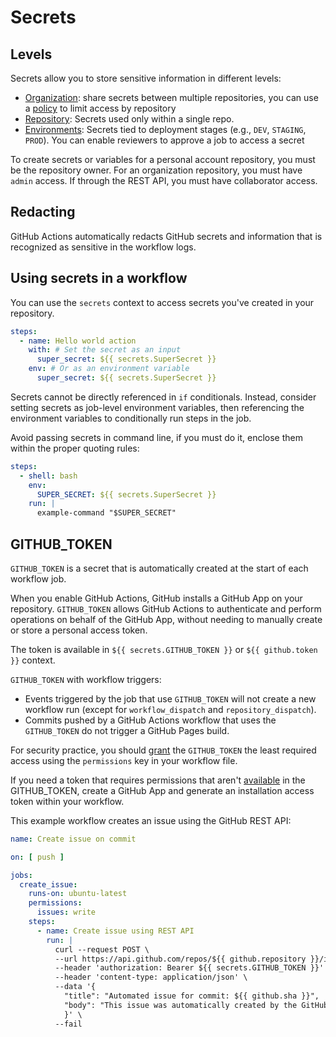 # Secrets

## Levels

Secrets allow you to store sensitive information in different levels:
- [Organization](https://docs.github.com/en/actions/how-tos/write-workflows/choose-what-workflows-do/use-secrets#creating-secrets-for-an-organization): share secrets between multiple repositories, you can use a [policy](https://docs.github.com/en/actions/how-tos/write-workflows/choose-what-workflows-do/use-secrets#reviewing-access-to-organization-level-secrets) to limit access by repository
- [Repository](https://docs.github.com/en/actions/how-tos/write-workflows/choose-what-workflows-do/use-secrets#creating-secrets-for-a-repository): Secrets used only within a single repo. 
- [Environments](https://docs.github.com/en/actions/how-tos/write-workflows/choose-what-workflows-do/use-secrets#creating-secrets-for-an-environment): Secrets tied to deployment stages (e.g., `DEV`, `STAGING`, `PROD`). You can enable reviewers to approve a job to access a secret

To create secrets or variables for a personal account repository, you must be the repository owner. For an organization repository, you must have `admin` access. If through the REST API, you must have collaborator access.


## Redacting

GitHub Actions automatically redacts GitHub secrets and information that is recognized as sensitive in the workflow logs.


## Using secrets in a workflow

You can use the `secrets` context to access secrets you've created in your repository.

```yml
steps:
  - name: Hello world action
    with: # Set the secret as an input
      super_secret: ${{ secrets.SuperSecret }}
    env: # Or as an environment variable
      super_secret: ${{ secrets.SuperSecret }}
```

Secrets cannot be directly referenced in `if` conditionals. Instead, consider setting secrets as job-level environment variables, then referencing the environment variables to conditionally run steps in the job. 

Avoid passing secrets in command line, if you must do it, enclose them within the proper quoting rules:

```yml
steps:
  - shell: bash
    env:
      SUPER_SECRET: ${{ secrets.SuperSecret }}
    run: |
      example-command "$SUPER_SECRET"
```


## GITHUB_TOKEN

`GITHUB_TOKEN` is a secret that is automatically created at the start of each workflow job.

When you enable GitHub Actions, GitHub installs a GitHub App on your repository. `GITHUB_TOKEN` allows GitHub Actions to authenticate and perform operations on behalf of the GitHub App, without needing to manually create or store a personal access token.

The token is available in `${{ secrets.GITHUB_TOKEN }}` or `${{ github.token }}` context.

`GITHUB_TOKEN` with workflow triggers:
- Events triggered by the job that use `GITHUB_TOKEN` will not create a new workflow run (except for `workflow_dispatch` and `repository_dispatch`).
- Commits pushed by a GitHub Actions workflow that uses the `GITHUB_TOKEN` do not trigger a GitHub Pages build.

For security practice, you should [grant](https://docs.github.com/en/actions/tutorials/authenticate-with-github_token#modifying-the-permissions-for-the-github_token) the `GITHUB_TOKEN` the least required access using the `permissions` key in your workflow file.

If you need a token that requires permissions that aren't [available](https://docs.github.com/en/actions/tutorials/authenticate-with-github_token#granting-additional-permissions) in the GITHUB_TOKEN, create a GitHub App and generate an installation access token within your workflow.


This example workflow creates an issue using the GitHub REST API:

```yml
name: Create issue on commit

on: [ push ]

jobs:
  create_issue:
    runs-on: ubuntu-latest
    permissions:
      issues: write
    steps:
      - name: Create issue using REST API
        run: |
          curl --request POST \
          --url https://api.github.com/repos/${{ github.repository }}/issues \
          --header 'authorization: Bearer ${{ secrets.GITHUB_TOKEN }}' \
          --header 'content-type: application/json' \
          --data '{
            "title": "Automated issue for commit: ${{ github.sha }}",
            "body": "This issue was automatically created by the GitHub Action workflow **${{ github.workflow }}**. \n\n The commit hash was: _${{ github.sha }}_."
            }' \
          --fail
```